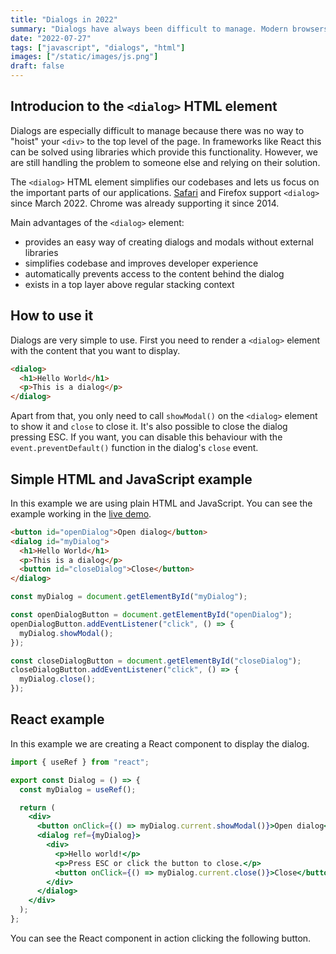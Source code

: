 ```yaml
---
title: "Dialogs in 2022"
summary: "Dialogs have always been difficult to manage. Modern browsers in 2022 offer a much simpler solution."
date: "2022-07-27"
tags: ["javascript", "dialogs", "html"]
images: ["/static/images/js.png"]
draft: false
---
```



<TOCInline toc={props.toc} asDisclosure />

## Introducion to the `<dialog>` HTML element

Dialogs are especially difficult to manage because there was no way to "hoist" your `<div>` to the top level of the page.
In frameworks like React this can be solved using libraries which provide this functionality. However, we are still handling the problem to someone else and relying on their solution.

The `<dialog>` HTML element simplifies our codebases and lets us focus on the important parts of our applications. [Safari](https://webkit.org/blog/12209/introducing-the-dialog-element/) and Firefox support `<dialog>` since March 2022. Chrome was already supporting it since 2014.

Main advantages of the `<dialog>` element:

- provides an easy way of creating dialogs and modals without external libraries
- simplifies codebase and improves developer experience
- automatically prevents access to the content behind the dialog
- exists in a top layer above regular stacking context

## How to use it

Dialogs are very simple to use. First you need to render a `<dialog>` element with the content that you want to display.

```html showLineNumbers
<dialog>
  <h1>Hello World</h1>
  <p>This is a dialog</p>
</dialog>
```

Apart from that, you only need to call `showModal()` on the `<dialog>` element to show it and `close` to close it. It's also possible to close the dialog pressing ESC. If you want, you can disable this behaviour with the `event.preventDefault()` function in the dialog's `close` event.

## Simple HTML and JavaScript example

In this example we are using plain HTML and JavaScript. You can see the example working in the [live demo](/static/examples/dialog-example.html).

```html showLineNumbers
<button id="openDialog">Open dialog</button>
<dialog id="myDialog">
  <h1>Hello World</h1>
  <p>This is a dialog</p>
  <button id="closeDialog">Close</button>
</dialog>
```

```js showLineNumbers
const myDialog = document.getElementById("myDialog");

const openDialogButton = document.getElementById("openDialog");
openDialogButton.addEventListener("click", () => {
  myDialog.showModal();
});

const closeDialogButton = document.getElementById("closeDialog");
closeDialogButton.addEventListener("click", () => {
  myDialog.close();
});
```

## React example

In this example we are creating a React component to display the dialog.

```jsx showLineNumbers
import { useRef } from "react";

export const Dialog = () => {
  const myDialog = useRef();

  return (
    <div>
      <button onClick={() => myDialog.current.showModal()}>Open dialog</button>
      <dialog ref={myDialog}>
        <div>
          <p>Hello world!</p>
          <p>Press ESC or click the button to close.</p>
          <button onClick={() => myDialog.current.close()}>Close</button>
        </div>
      </dialog>
    </div>
  );
};
```

You can see the React component in action clicking the following button.

<Dialog />
